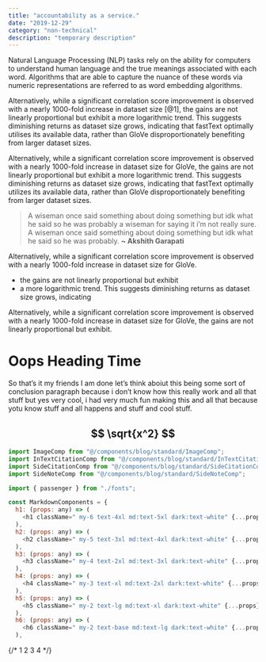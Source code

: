 ```yaml
---
title: "accountability as a service."
date: "2019-12-29"
category: "non-technical"
description: "temporary description"
---
```


Natural Language Processing (NLP) tasks rely on the ability for computers to understand
human language and the true meanings associated with each word. Algorithms that are able
to capture the nuance of these words via numeric representations are referred to as word
embedding algorithms.

<ImageComp
  src="/blog/image.png"
  width={768}
  height={362.5}
  alt="test image"
  creds="https://www.wikipedia.org/"
  description="A diagram describing vectors and stuff"
  num={1}
/>

<SideNoteComp
  num={1}
  description="This is technically true but there is an issue with something else because of some other issue so we just unfortunately have to deal with that. sort of? i don’t really know? "
/>

Alternatively, while a significant correlation score improvement is observed with a nearly
1000-fold increase in dataset size <SideCitationComp>[@1]</SideCitationComp>, the gains are not linearly proportional but exhibit
a more logarithmic trend. This suggests diminishing returns as dataset size grows, indicating
that fastText optimally utilises its available data, rather than GloVe disproportionately
benefiting from larger dataset sizes.

<InTextCitationComp
  type="book"
  name="Attention is all you need"
  authors="Ashish Vaswani, Noam Shazeer, Niki Parmar, Jakob Uszkoreit, Llion Jones, Aidan N. Gomez, Lukasz Kaiser, Illia Polosukhin"
/>

Alternatively, while a significant correlation score improvement is observed with a nearly
1000-fold increase in dataset size for GloVe, the gains are not linearly proportional but exhibit
a more logarithmic trend. This suggests diminishing returns as dataset size grows, indicating
that fastText optimally utilizes its available data, rather than GloVe disproportionately
benefiting from larger dataset sizes.

> A wiseman once said something about doing something but idk what he said so he was probably a wiseman for saying it i’m not really sure. A wiseman once said something about doing something but idk what he said so he was probably. **~ Akshith Garapati**

Alternatively, while a significant correlation score improvement is observed with a nearly
1000-fold increase in dataset size for GloVe.

- the gains are not linearly proportional but exhibit
- a more logarithmic trend. This suggests diminishing returns as dataset size grows, indicating

Alternatively, while a significant correlation score improvement is observed with a nearly 1000-fold increase in dataset size for GloVe, the gains are not linearly proportional but exhibit.

# Oops Heading Time

So that’s it my friends I am done let’s think aboiut this being some sort of conclusion paragraph because i don’t know how this really work and all that stuff but yes very cool, i had very much fun making this and all that because yotu know stuff and all happens and stuff and cool stuff.

## $$ \sqrt{x^2} $$

```js
import ImageComp from "@/components/blog/standard/ImageComp";
import InTextCitationComp from "@/components/blog/standard/InTextCitationComp";
import SideCitationComp from "@/components/blog/standard/SideCitationComp";
import SideNoteComp from "@/components/blog/standard/SideNoteComp";

import { passenger } from "./fonts";

const MarkdownComponents = {
  h1: (props: any) => (
    <h1 className=" my-6 text-4xl md:text-5xl dark:text-white" {...props} />
  ),
  h2: (props: any) => (
    <h2 className=" my-5 text-3xl md:text-4xl dark:text-white" {...props} />
  ),
  h3: (props: any) => (
    <h3 className=" my-4 text-2xl md:text-3xl dark:text-white" {...props} />
  ),
  h4: (props: any) => (
    <h4 className=" my-3 text-xl md:text-2xl dark:text-white" {...props} />
  ),
  h5: (props: any) => (
    <h5 className=" my-2 text-lg md:text-xl dark:text-white" {...props} />
  ),
  h6: (props: any) => (
    <h6 className=" my-2 text-base md:text-lg dark:text-white" {...props} />
  ),
```

{/*
<CitationHolder>
  <CitationItem>1</CitationItem>
  <CitationItem>2</CitationItem>
  <CitationItem>3</CitationItem>
  <CitationItem>4</CitationItem>
</CitationHolder> */}


